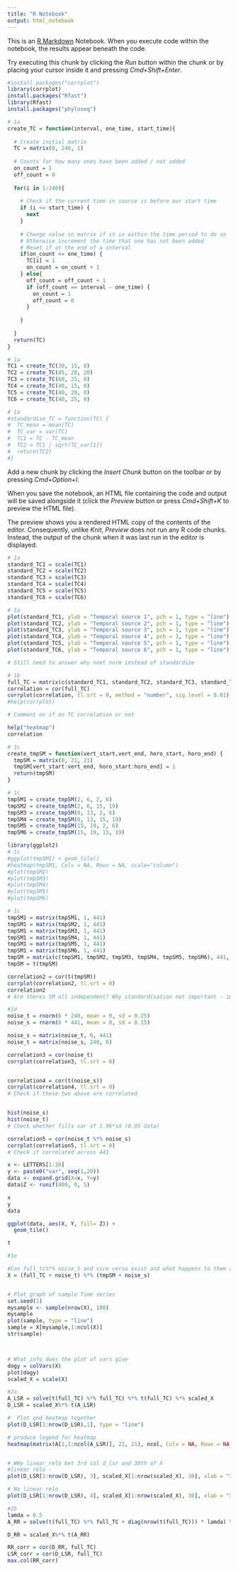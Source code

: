 ```yaml
---
title: "R Notebook"
output: html_notebook
---
```


This is an [R Markdown](http://rmarkdown.rstudio.com) Notebook. When you execute code within the notebook, the results appear beneath the code. 

Try executing this chunk by clicking the *Run* button within the chunk or by placing your cursor inside it and pressing *Cmd+Shift+Enter*. 
```r
#install.packages("corrplot")
library(corrplot)
install.packages("Rfast")
library(Rfast)
install.packages("phyloseq")
```


```r
# 1a
create_TC = function(interval, one_time, start_time){
  
  # Create initial matrix
  TC = matrix(0, 240, 1)
  
  # Counts for how many ones have been added / not added
  on_count = 1
  off_count = 0
  
  for(i in 1:240){
    
    # Check if the current time in source is before our start time
    if (i <= start_time) {
      next
    }
    
    # Change value in matrix if it is within the time period to do so 
    # Otherwise increment the time that one has not been added
    # Reset if at the end of a interval
    if(on_count <= one_time) {
      TC[i] = 1
      on_count = on_count + 1
    } else{
      off_count = off_count + 1
      if (off_count == interval - one_time) {
        on_count = 1
        off_count = 0
      }
  
    }
  
  }
  return(TC)
}
```


```r
# 1a
TC1 = create_TC(30, 15, 0)
TC2 = create_TC(45, 20, 20)
TC3 = create_TC(60, 25, 0)
TC4 = create_TC(40, 15, 0)
TC5 = create_TC(40, 20, 0)
TC6 = create_TC(40, 25, 0)

```

```r
# 1a
#standardise_TC = function(TC) {
#  TC_mean = mean(TC)
#  TC_var = var(TC)
#  TC1 = TC - TC_mean
#  TC2 = TC1 / sqrt(TC_var[1])
#  return(TC2)
#}
```





Add a new chunk by clicking the *Insert Chunk* button on the toolbar or by pressing *Cmd+Option+I*.

When you save the notebook, an HTML file containing the code and output will be saved alongside it (click the *Preview* button or press *Cmd+Shift+K* to preview the HTML file). 

The preview shows you a rendered HTML copy of the contents of the editor. Consequently, unlike *Knit*, *Preview* does not run any R code chunks. Instead, the output of the chunk when it was last run in the editor is displayed.

```r
# 1a
standard_TC1 = scale(TC1)
standard_TC2 = scale(TC2)
standard_TC3 = scale(TC3)
standard_TC4 = scale(TC4)
standard_TC5 = scale(TC5)
standard_TC6 = scale(TC6)
```


```r
# 1a
plot(standard_TC1, ylab = "Temporal source 1", pch = 1, type = "line")
plot(standard_TC2, ylab = "Temporal source 2", pch = 1, type = "line")
plot(standard_TC3, ylab = "Temporal source 3", pch = 1, type = "line")
plot(standard_TC4, ylab = "Temporal source 4", pch = 1, type = "line")
plot(standard_TC5, ylab = "Temporal source 5", pch = 1, type = "line")
plot(standard_TC6, ylab = "Temporal source 6", pch = 1, type = "line")

# Still need to answer why nnot norm instead of standardize
```

```r
# 1b
full_TC = matrix(c(standard_TC1, standard_TC2, standard_TC3, standard_TC4, standard_TC5, standard_TC6), 240, 6)
correlation = cor(full_TC)
corrplot(correlation, tl.srt = 0, method = "number", sig.level = 0.01)
#help(corrplot)

# Comment on if on TC correlation or not
```
```r
help("heatmap")
correlation
```

```r
# 1c
create_tmpSM = function(vert_start,vert_end, horo_start, horo_end) {
  tmpSM = matrix(0, 21, 21)
  tmpSM[vert_start:vert_end, horo_start:horo_end] = 1
  return(tmpSM)
}
```


```r
# 1c
tmpSM1 = create_tmpSM(2, 6, 2, 6)
tmpSM2 = create_tmpSM(2, 6, 15, 19)
tmpSM3 = create_tmpSM(8, 13, 2, 6)
tmpSM4 = create_tmpSM(8, 13, 15, 19)
tmpSM5 = create_tmpSM(15, 19, 2, 6)
tmpSM6 = create_tmpSM(15, 19, 15, 19)
```


```r
library(ggplot2)
# 1c
#ggplot(tmpSM1) + geom_tile()
#heatmap(tmpSM1, Colv = NA, Rowv = NA, scale="column")
#plot(tmpSM2)
#plot(tmpSM3)
#plot(tmpSM4)
#plot(tmpSM5)
#plot(tmpSM6)
```


```r
# 1c
tmpSM1 = matrix(tmpSM1, 1, 441)
tmpSM1 = matrix(tmpSM2, 1, 441)
tmpSM1 = matrix(tmpSM3, 1, 441)
tmpSM1 = matrix(tmpSM4, 1, 441)
tmpSM1 = matrix(tmpSM5, 1, 441)
tmpSM1 = matrix(tmpSM6, 1, 441)
tmpSM = matrix(c(tmpSM1, tmpSM2, tmpSM3, tmpSM4, tmpSM5, tmpSM6), 441, 6)
tmpSM = t(tmpSM)

correlation2 = cor(t(tmpSM))
corrplot(correlation2, tl.srt = 0)
correlation2
# Are theres SM all independent? Why standardisation not important - imagine one slice is 5 pixels and another 1pixel
```


```r
#1d
noise_t = rnorm(6 * 240, mean = 0, sd = 0.25)
noise_s = rnorm(6 * 441, mean = 0, sd = 0.15)

noise_s = matrix(noise_t, 6, 441)
noise_t = matrix(noise_s, 240, 6)

correlation3 = cor(noise_t)
corrplot(correlation3, tl.srt = 0)


correlation4 = cor(t(noise_s))
corrplot(correlation4, tl.srt = 0)
# Check if these two above are correlated


hist(noise_s)
hist(noise_t)
# Check whether fills var of 1.96*sd (0.95 data)

correlation5 = cor(noise_t %*% noise_s)
corrplot(correlation5, tl.srt = 0)
# Check if correlated across 441
```


```r
x <- LETTERS[1:20]
y <- paste0("var", seq(1,20))
data <- expand.grid(X=x, Y=y)
data$Z <- runif(400, 0, 5)

x
y
data

ggplot(data, aes(X, Y, fill= Z)) + 
  geom_tile()

t
```
```r
#1e

#Can full_tc%*% noise_S and vice versa exist and what happens to them as if we keep we cannot fit model?
X = (full_TC + noise_t) %*% (tmpSM + noise_s)


# Plot graph of sample Time series
set.seed(1)
mysample <- sample(nrow(X), 100)
mysample
plot(sample, type = "line")
sample = X[mysample,1:ncol(X)]
str(sample)



# What info does the plot of vars give
dogy = colVars(X)
plot(dogy)
scaled_X = scale(X)
```


```r
#2a
A_LSR = solve(t(full_TC) %*% full_TC) %*% t(full_TC) %*% scaled_X
D_LSR = scaled_X%*% t(A_LSR)

#  Plot and heatmap together
plot(D_LSR[1:nrow(D_LSR),1], type = "line")

# produce legend for heatmap
heatmap(matrix(A[1,1:ncol(A_LSR)], 21, 21), ncol, Colv = NA, Rowv = NA, scale="column")


# WHy linear relo bet 3rd col d_lsr and 30th of X
#linear relo - 
plot(D_LSR[1:nrow(D_LSR), 3], scaled_X[1:nrow(scaled_X), 30], xlab = "3rd column of D(LSR)", ylab = "30th column of scaled X")

# No linear relo
plot(D_LSR[1:nrow(D_LSR), 4], scaled_X[1:nrow(scaled_X), 30], xlab = "3rd column of D(LSR)", ylab = "30th column of scaled X")
```


```r
#2b
lamda = 0.5
A_RR = solve(t(full_TC) %*% full_TC + diag(nrow(t(full_TC))) * lamda) %*% t(full_TC) %*% scaled_X

D_RR = scaled_X%*% t(A_RR)

RR_corr = cor(D_RR, full_TC)
LSR_corr = cor(D_LSR, full_TC)
max.col(RR_corr)
```


